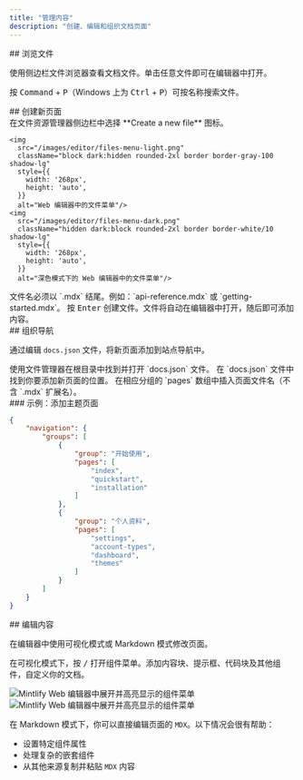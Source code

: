 ```yaml
---
title: "管理内容"
description: "创建、编辑和组织文档页面"
---
```


<div id="navigating-your-files">
  ## 浏览文件
</div>

使用侧边栏文件浏览器查看文档文件。单击任意文件即可在编辑器中打开。

按 <kbd>Command</kbd> + <kbd>P</kbd>（Windows 上为 <kbd>Ctrl</kbd> + <kbd>P</kbd>）可按名称搜索文件。

<div id="creating-new-pages">
  ## 创建新页面
</div>

<Steps>
  <Step title="创建新文件">
    在文件资源管理器侧边栏中选择 **Create a new file** 图标。
    
    <img
      src="/images/editor/files-menu-light.png"
      className="block dark:hidden rounded-2xl border border-gray-100 shadow-lg"
      style={{
        width: '268px',
        height: 'auto',
      }}
      alt="Web 编辑器中的文件菜单"/>
    <img
      src="/images/editor/files-menu-dark.png"
      className="hidden dark:block rounded-2xl border border-white/10 shadow-lg"
      style={{
        width: '268px',
        height: 'auto',
      }}
      alt="深色模式下的 Web 编辑器中的文件菜单"/>
  </Step>
  <Step title="输入文件名">
    文件名必须以 `.mdx` 结尾。例如：`api-reference.mdx` 或 `getting-started.mdx`。
  </Step>
  <Step title="创建并打开">
    按 <kbd>Enter</kbd> 创建文件。文件将自动在编辑器中打开，随后即可添加内容。
  </Step>
</Steps>

<div id="organizing-your-navigation">
  ## 组织导航
</div>

通过编辑 `docs.json` 文件，将新页面添加到站点导航中。

<Steps>
  <Step title="Open docs.json">
    使用文件管理器在根目录中找到并打开 `docs.json` 文件。
  </Step>
  <Step title="Locate the navigation section">
    在 `docs.json` 文件中找到你要添加新页面的位置。
  </Step>
  <Step title="Add your page">
    在相应分组的 `pages` 数组中插入页面文件名（不含 `.mdx` 扩展名）。
  </Step>
</Steps>

<div id="example-adding-a-themes-page">
  ### 示例：添加主题页面
</div>

```json title="Adding a themes page to the Profile group" highlight="18"
{
    "navigation": {
        "groups": [
            {
                "group": "开始使用",
                "pages": [
                    "index",
                    "quickstart", 
                    "installation"
                ]
            },
            {
                "group": "个人资料",
                "pages": [
                    "settings",
                    "account-types", 
                    "dashboard",
                    "themes"
                ]
            }
        ]
    }
}
```


<div id="editing-content">
  ## 编辑内容
</div>

在编辑器中使用可视化模式或 Markdown 模式修改页面。

在可视化模式下，按 <kbd>/</kbd> 打开组件菜单。添加内容块、提示框、代码块及其他组件，自定义你的文档。

<Frame>
  <img 
    src="/images/editor/component-menu-light.png" 
    alt="Mintlify Web 编辑器中展开并高亮显示的组件菜单" 
    className="block dark:hidden" 
  />
  <img 
    src="/images/editor/component-menu-dark.png" 
    alt="Mintlify Web 编辑器中展开并高亮显示的组件菜单" 
    className="hidden dark:block" 
  />
</Frame>

在 Markdown 模式下，你可以直接编辑页面的 `MDX`。以下情况会很有帮助：

- 设置特定组件属性
- 处理复杂的嵌套组件
- 从其他来源复制并粘贴 `MDX` 内容